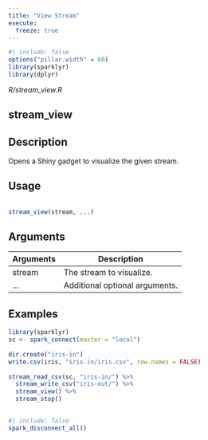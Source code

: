 ```yaml
---
title: "View Stream"
execute:
  freeze: true
---
```


```r
#| include: false
options("pillar.width" = 60)
library(sparklyr) 
library(dplyr)
```

*R/stream_view.R*

## stream_view

## Description
 Opens a Shiny gadget to visualize the given stream. 


## Usage
```r
 
stream_view(stream, ...) 
```

## Arguments
|Arguments|Description|
|---|---|
| stream | The stream to visualize. |
| ... | Additional optional arguments. |





## Examples
```r
 
library(sparklyr) 
sc <- spark_connect(master = "local") 
 
dir.create("iris-in") 
write.csv(iris, "iris-in/iris.csv", row.names = FALSE) 
 
stream_read_csv(sc, "iris-in/") %>% 
  stream_write_csv("iris-out/") %>% 
  stream_view() %>% 
  stream_stop() 
 
```



```r
#| include: false
spark_disconnect_all()
```
